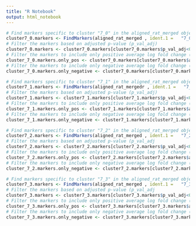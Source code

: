 ```yaml
---
title: "R Notebook"
output: html_notebook
---
```


 

```r
# Find markers specific to cluster "7_0" in the aligned_rat_merged object
cluster7_0.markers <- FindMarkers(aligned_rat_merged , ident.1 =   "7_0", logfc.threshold = 0.25, min.pct = 0.25)
# Filter the markers based on adjusted p-value (p_val_adj)
cluster7_0.markers <- cluster7_0.markers[cluster7_0.markers$p_val_adj<0.05,]
# Filter the markers to include only positive average log fold change (avg_log2FC)
cluster_7_0.markers.only_pos <- cluster7_0.markers[cluster7_0.markers$avg_log2FC>0,]
# Filter the markers to include only negative average log fold change (avg_log2FC)
cluster_7_0.markers.only_negative <- cluster7_0.markers[cluster7_0.markers$avg_log2FC<0,]

```

```r
# Find markers specific to cluster "7_1" in the aligned_rat_merged object
cluster7_1.markers <- FindMarkers(aligned_rat_mergedr , ident.1 =   "7_1", logfc.threshold = 0.25, min.pct = 0.25)
# Filter the markers based on adjusted p-value (p_val_adj)
cluster7_1.markers <- cluster7_1.markers[cluster7_1.markers$p_val_adj<0.05,]
# Filter the markers to include only positive average log fold change (avg_log2FC)
cluster_7_1.markers.only_pos <- cluster7_1.markers[cluster7_1.markers$avg_log2FC>0,]
# Filter the markers to include only negative average log fold change (avg_log2FC)
cluster_7_1.markers.only_negative <- cluster7_1.markers[cluster7_1.markers$avg_log2FC<0,]

```

```r
# Find markers specific to cluster "7_2" in the aligned_rat_merged object
cluster7_2.markers <- FindMarkers(aligned_rat_merged , ident.1 =   "7_2", logfc.threshold = 0.25, min.pct = 0.25)
# Filter the markers based on adjusted p-value (p_val_adj
cluster7_2.markers <- cluster7_2.markers[cluster7_2.markers$p_val_adj<0.05,]
# Filter the markers to include only positive average log fold change (avg_log2FC)
cluster_7_2.markers.only_pos <- cluster7_2.markers[cluster7_2.markers$avg_log2FC>0,]
# Filter the markers to include only negative average log fold change (avg_log2FC)
cluster_7_2.markers.only_negative <- cluster7_2.markers[cluster7_2.markers$avg_log2FC<0,]

```

```r
# Find markers specific to cluster "7_3" in the aligned_rat_merged object
cluster7_3.markers <- FindMarkers(aligned_rat_merged , ident.1 =   "7_3", logfc.threshold = 0.25, min.pct = 0.25)
# Filter the markers based on adjusted p-value (p_val_adj
cluster7_3.markers <- cluster7_3.markers[cluster7_3.markers$p_val_adj<0.05,]
# Filter the markers to include only positive average log fold change (avg_log2FC)
cluster_7_3.markers.only_pos <- cluster7_3.markers[cluster7_3.markers$avg_log2FC>0,]
# Filter the markers to include only negative average log fold change (avg_log2FC)
cluster_7_3.markers.only_negative <- cluster7_3.markers[cluster7_3.markers$avg_log2FC<0,]

```
